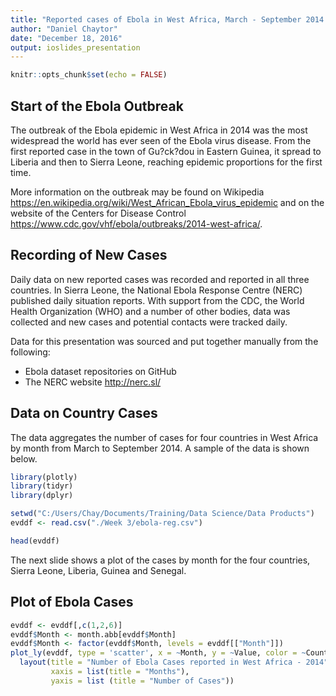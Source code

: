 ```yaml
---
title: "Reported cases of Ebola in West Africa, March - September 2014 "
author: "Daniel Chaytor"
date: "December 18, 2016"
output: ioslides_presentation
---
```


```r
knitr::opts_chunk$set(echo = FALSE)
```

## Start of the Ebola Outbreak

The outbreak of the Ebola epidemic in West Africa in 2014 was the most widespread the world has ever seen of the Ebola virus disease. From the first reported case in the town of Gu?ck?dou in Eastern Guinea, it spread to Liberia and then to Sierra Leone, reaching epidemic proportions for the first time. 

More information on the outbreak may be found on Wikipedia <https://en.wikipedia.org/wiki/West_African_Ebola_virus_epidemic> and on the website of the Centers for Disease Control <https://www.cdc.gov/vhf/ebola/outbreaks/2014-west-africa/>.

## Recording of New Cases

Daily data on new reported cases was recorded and reported in all three countries. In Sierra Leone, the National Ebola Response Centre (NERC) published daily situation reports. With support from the CDC, the World Health Organization (WHO) and a number of other bodies, data was collected and new cases and potential contacts were tracked daily.

Data for this presentation was sourced and put together manually from the following:

- Ebola dataset repositories on GitHub
- The NERC website <http://nerc.sl/>

## Data on Country Cases

The data aggregates the number of cases for four countries in West Africa by month from March to September 2014. A sample of the data is shown below. 

```r
library(plotly)
library(tidyr)
library(dplyr)

setwd("C:/Users/Chay/Documents/Training/Data Science/Data Products")
evddf <- read.csv("./Week 3/ebola-reg.csv")

head(evddf)
```

The next slide shows a plot of the cases by month for the four countries, Sierra Leone, Liberia, Guinea and Senegal.

## Plot of Ebola Cases

```r

evddf <- evddf[,c(1,2,6)]
evddf$Month <- month.abb[evddf$Month]
evddf$Month <- factor(evddf$Month, levels = evddf[["Month"]])
plot_ly(evddf, type = 'scatter', x = ~Month, y = ~Value, color = ~Country) %>%
  layout(title = "Number of Ebola Cases reported in West Africa - 2014",
         xaxis = list(title = "Months"),
         yaxis = list (title = "Number of Cases"))
```

